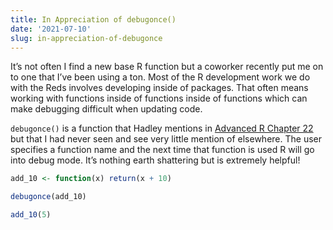 ```yaml
---
title: In Appreciation of debugonce()
date: '2021-07-10'
slug: in-appreciation-of-debugonce
---
```


It's not often I find a new base R function but a coworker recently put me on to one that I've been using a ton. Most of the R development work we do with the Reds involves developing inside of packages. That often means working with functions inside of functions inside of functions which can make debugging difficult when updating code.

<code>debugonce()</code> is a function that Hadley mentions in [Advanced R Chapter 22](https://adv-r.hadley.nz/debugging.html) but that I had never seen and see very little mention of elsewhere. The user specifies a function name and the next time that function is used R will go into debug mode. It's nothing earth shattering but is extremely helpful!

```r
add_10 <- function(x) return(x + 10)

debugonce(add_10)

add_10(5)
```
